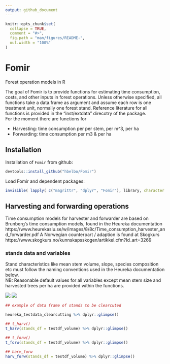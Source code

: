 ```yaml
---
output: github_document
---
```


<!-- README.md is generated from README.Rmd. Please edit that file -->

```r
knitr::opts_chunk$set(
  collapse = TRUE,
  comment = "#>",
  fig.path = "man/figures/README-",
  out.width = "100%"
)
```


# Fomir

<!-- badges: start -->
<!-- badges: end -->

Forest operation models in R

The goal of Fomir is to provide functions for estimating time consumption, costs, and other inputs in forest operations. Unless otherwise specified, all functions take a data.frame as argument and assume each row is one treatment unit, normally one forest stand.  Reference literature for all functions is provided in the "inst/extdata" direcotry of the package.  
For the moment there are functions for 

* Harvesting: time consumption per per stem, per m^3, per ha 
* Forwarding: time consumption per m3 & per ha  
  



## Installation
Installation of `Fomir` from github:

``` r  
devtools::install_github("hbelbo/Fomir")
```

Load Fomir and dependent packages: 
``` r
invisible( lapply( c("magrittr", "dplyr", "Fomir"), library, character.only = T))
```

## Harvesting and forwarding operations
Time consumption models for harvester and forwarder are based on Brunberg's time consumption models, found in the Heureka documentation 
https://www.heurekaslu.se/w/images/8/8c/Time_consumption_harvester_and_forwarder.pdf
A Norwegian counterpart / adaption is found at Skogkurs
https://www.skogkurs.no/kunnskapsskogen/artikkel.cfm?Id_art=3269




### stands data and variables
Stand characteristics like mean stem volume, slope, species composition etc 
must follow the naming conventions used in the Heureka documentation below.  
NB: Reasonable default values for all variables except mean stem size and harvested 
trees per ha are provided within the functions. 

<img src="man/figures/Stand_Variables_p1.png" />
<img src="man/figures/Stand_Variables_p2.png" />


```r
## example of data frame of stands to be clearcuted

heureka_testdata_clearcutting %>% dplyr::glimpse()


```


```r
## t_harv()
t_harv(stands_df = testdf_volume) %>% dplyr::glimpse()

## t_forw()
t_forw(stands_df = testdf_volume) %>% dplyr::glimpse()

## harv_forw
harv_forw(stands_df = testdf_volume) %>% dplyr::glimpse()

 
```
